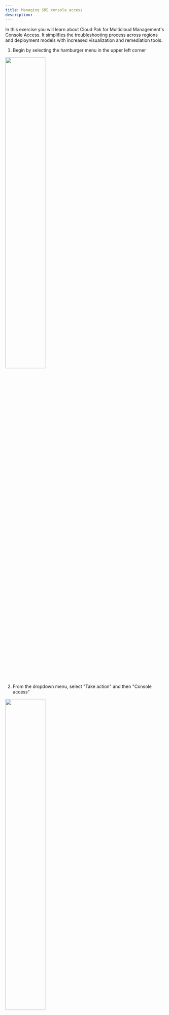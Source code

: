 ```yaml
---
title: Managing SRE console access
description:
---
```


In this exercise you will learn about Cloud Pak for Multicloud Management's Console Access.  It simplifies the troubleshooting process across regions and deployment models with increased visualization and remediation tools.

1) Begin by selecting the hamburger menu in the upper left corner 

<img src="images/2021-05-03-10-32-50.png" width="50%" height="50%"></img>

2) From the dropdown menu, select "Take action" and then "Console access"

<img src="images/2021-05-03-12-44-51.png" width="50%" height="50%"></img>

3) Review this step only, this step was done for you.  In order to use the Console Access capability, servers must be onboarded.  The onboarding process has already been performed for one of the servers (think-lab-2176) in the environment.  See steps a) and b) below to see what the onboarding process looks like. 
   
   a) As an administrator, you could "Onboard" a server for console access.  This process involves clicking onto the vertical "..." and then select "Onboard"

   <img src="images/2021-05-03-12-49-07.png" width="30%" height="30%"></img>

   b) Provide the required credential information i.e. Your user ID, Password or SSH key.  Login credentials can be saved for later usage in Hashicorp Vault, an open source tool for secrets management, encryption, and privileged access management.

   <img src="images/2021-05-03-12-52-27.png" width="50%" height="50%"></img>

4) You can search for a server by name (think-lab-2176), or you can click on "Onboard only" checkbox to filter the list of servers shown.  Or, use a combination of both filters for a large environment.  

![](images/2021-05-03-16-36-01.png)

5) On the Console access page, you can open an SSH-over-HTTPS session by clicking onto the link under the SSH column to access the terminal for the particular server (think-lab-2176) from IBM Cloud Pak console.

![](images/2021-05-04-17-26-00.png)

NOTE: Please lookout for popup blocker.  You can open the window by clicking "Preferences" and then the link "Show https:/..."
![](images/2021-05-03-16-40-23.png)

6) Once the console screen opens, you can run various commands supported by the remote system i.e "ps", "df -k", "top", etc.  If you were troubeshooting an issue, you could see what processes are running, filesystem usage, system utilization, or run commands that perform various tasks i.e clean up files/directory, restart a process, etc.  On this environment you'll have limited access.

![](images/2021-05-04-17-34-50.png)

7) Type "exit" to end your remote session or you may have noticed that it disconnects after an inactivity period.

# Think Lab 2176 - Terminal Session Replay
Terminal Session replay/audit: You can replay a terminal session as needed. In this way, you can avoid duplicate actions among your team, collaborate in a more efficient way, and thus accelerate troubleshooting and problem resolution process. In addition, you can check what everyone does in SSH sessions for auditing considerations.

Here's a scenario: Imagine you are working a crit-sit.  You run a set of complex commands and diagnostics to quicly resolve the issue.  Then after things have calmed down, you can go back and review the commands you ran and perhaps turn them into a runbook to automate those tasks in the future.

1) Begin by selecting the hamburger menu in the upper left corner 

<img src="images/2021-05-03-10-32-50.png" width="50%" height="50%"></img>

2) From the dropdown menu, select "Take action" and then "Terminal session replay"

<img src="images/2021-05-04-09-20-57.png" width="50%" height="50%"></img>

3) You can filter the session activity between two dates/times, you can search for a specific user, filter based on provider, and/or datacenter.

![](images/2021-05-04-09-29-16.png)

4) Once you find a session of interest, you can click on the play button under the Replay column.
![](images/2021-05-04-09-35-59.png)

5) The selected session's video should auto play, however, you can play/pause the video by clicking on the play/pause button.  Or, you can fast-forward or reverse the video by dragging the playback timeline.

![](images/2021-05-04-17-36-09.png)

That completes this section of the lab.

In this portion of the lab, you saw how easy it is to quickly gain console access to rapidly troubleshoot an issue or run commands on a specific system.  And, you see how easy it is to audit the actions performed during a given session.

